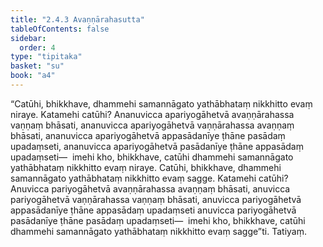 ```yaml
---
title: "2.4.3 Avaṇṇārahasutta"
tableOfContents: false
sidebar:
  order: 4
type: "tipitaka"
basket: "su"
book: "a4"
---
```



<DynamicBreadcrumb />

<Division number="83" book="a4" bookNo="15" page="396">

<Paragraph number="575" book="a4">
“Catūhi, bhikkhave, dhammehi samannāgato yathābhataṃ nikkhitto evaṃ niraye. Katamehi catūhi? Ananuvicca apariyogāhetvā avaṇṇārahassa vaṇṇaṃ bhāsati, ananuvicca apariyogāhetvā vaṇṇārahassa avaṇṇaṃ bhāsati, ananuvicca apariyogāhetvā appasādanīye ṭhāne pasādaṃ upadaṃseti, ananuvicca apariyogāhetvā pasādanīye ṭhāne appasādaṃ upadaṃseti—  imehi kho, bhikkhave, catūhi dhammehi samannāgato yathābhataṃ nikkhitto evaṃ niraye.
</Paragraph>

<Paragraph number="576" book="a4">
Catūhi, bhikkhave, dhammehi samannāgato yathābhataṃ nikkhitto evaṃ sagge. Katamehi catūhi? Anuvicca pariyogāhetvā avaṇṇārahassa avaṇṇaṃ bhāsati, anuvicca pariyogāhetvā vaṇṇārahassa vaṇṇaṃ bhāsati, anuvicca pariyogāhetvā appasādanīye ṭhāne appasādaṃ upadaṃseti anuvicca pariyogāhetvā pasādanīye ṭhāne pasādaṃ upadaṃseti—  imehi kho, bhikkhave, catūhi dhammehi samannāgato yathābhataṃ nikkhitto evaṃ sagge”ti.

</Paragraph>
</Division>

<Paragraph number="577" type="center" book="a4">
Tatiyaṃ.
</Paragraph>